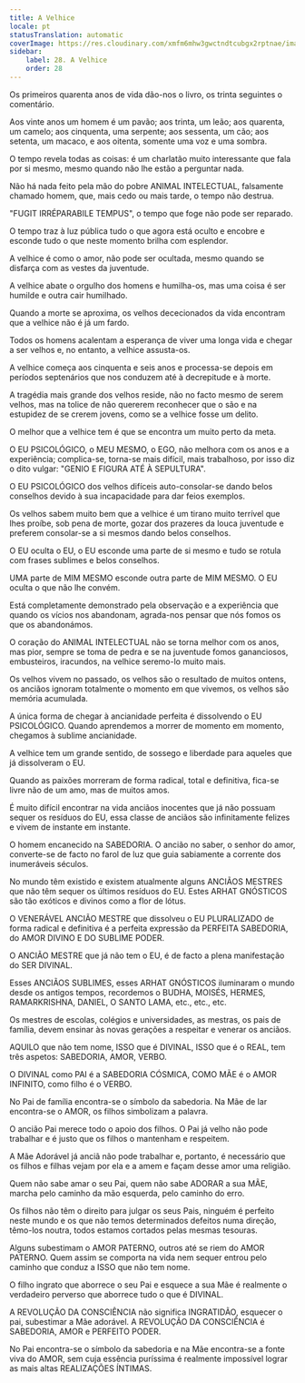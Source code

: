 ```yaml
---
title: A Velhice
locale: pt
statusTranslation: automatic
coverImage: https://res.cloudinary.com/xmfm6mhw3gwctndtcubgx2rptnae/image/upload/v1740337243/small_cover_educacion_fundamental_a051170f1c.webp
sidebar:
    label: 28. A Velhice
    order: 28
---
```

Os primeiros quarenta anos de vida dão-nos o livro, os trinta seguintes o comentário.

Aos vinte anos um homem é um pavão; aos trinta, um leão; aos quarenta, um camelo; aos cinquenta, uma serpente; aos sessenta, um cão; aos setenta, um macaco, e aos oitenta, somente uma voz e uma sombra.

O tempo revela todas as coisas: é um charlatão muito interessante que fala por si mesmo, mesmo quando não lhe estão a perguntar nada.

Não há nada feito pela mão do pobre ANIMAL INTELECTUAL, falsamente chamado homem, que, mais cedo ou mais tarde, o tempo não destrua.

"FUGIT IRRÉPARABILE TEMPUS", o tempo que foge não pode ser reparado.

O tempo traz à luz pública tudo o que agora está oculto e encobre e esconde tudo o que neste momento brilha com esplendor.

A velhice é como o amor, não pode ser ocultada, mesmo quando se disfarça com as vestes da juventude.

A velhice abate o orgulho dos homens e humilha-os, mas uma coisa é ser humilde e outra cair humilhado.

Quando a morte se aproxima, os velhos dececionados da vida encontram que a velhice não é já um fardo.

Todos os homens acalentam a esperança de viver uma longa vida e chegar a ser velhos e, no entanto, a velhice assusta-os.

A velhice começa aos cinquenta e seis anos e processa-se depois em períodos septenários que nos conduzem até à decrepitude e à morte.

A tragédia mais grande dos velhos reside, não no facto mesmo de serem velhos, mas na tolice de não quererem reconhecer que o são e na estupidez de se crerem jovens, como se a velhice fosse um delito.

O melhor que a velhice tem é que se encontra um muito perto da meta.

O EU PSICOLÓGICO, o MEU MESMO, o EGO, não melhora com os anos e a experiência; complica-se, torna-se mais difícil, mais trabalhoso, por isso diz o dito vulgar: "GENIO E FIGURA ATÉ À SEPULTURA".

O EU PSICOLÓGICO dos velhos difíceis auto-consolar-se dando belos conselhos devido à sua incapacidade para dar feios exemplos.

Os velhos sabem muito bem que a velhice é um tirano muito terrível que lhes proíbe, sob pena de morte, gozar dos prazeres da louca juventude e preferem consolar-se a si mesmos dando belos conselhos.

O EU oculta o EU, o EU esconde uma parte de si mesmo e tudo se rotula com frases sublimes e belos conselhos.

UMA parte de MIM MESMO esconde outra parte de MIM MESMO. O EU oculta o que não lhe convém.

Está completamente demonstrado pela observação e a experiência que quando os vícios nos abandonam, agrada-nos pensar que nós fomos os que os abandonámos.

O coração do ANIMAL INTELECTUAL não se torna melhor com os anos, mas pior, sempre se toma de pedra e se na juventude fomos gananciosos, embusteiros, iracundos, na velhice seremo-lo muito mais.

Os velhos vivem no passado, os velhos são o resultado de muitos ontens, os anciãos ignoram totalmente o momento em que vivemos, os velhos são memória acumulada.

A única forma de chegar à ancianidade perfeita é dissolvendo o EU PSICOLÓGICO. Quando aprendemos a morrer de momento em momento, chegamos à sublime ancianidade.

A velhice tem um grande sentido, de sossego e liberdade para aqueles que já dissolveram o EU.

Quando as paixões morreram de forma radical, total e definitiva, fica-se livre não de um amo, mas de muitos amos.

É muito difícil encontrar na vida anciãos inocentes que já não possuam sequer os resíduos do EU, essa classe de anciãos são infinitamente felizes e vivem de instante em instante.

O homem encanecido na SABEDORIA. O ancião no saber, o senhor do amor, converte-se de facto no farol de luz que guia sabiamente a corrente dos inumeráveis séculos.

No mundo têm existido e existem atualmente alguns ANCIÃOS MESTRES que não têm sequer os últimos resíduos do EU. Estes ARHAT GNÓSTICOS são tão exóticos e divinos como a flor de lótus.

O VENERÁVEL ANCIÃO MESTRE que dissolveu o EU PLURALIZADO de forma radical e definitiva é a perfeita expressão da PERFEITA SABEDORIA, do AMOR DIVINO E DO SUBLIME PODER.

O ANCIÃO MESTRE que já não tem o EU, é de facto a plena manifestação do SER DIVINAL.

Esses ANCIÃOS SUBLIMES, esses ARHAT GNÓSTICOS iluminaram o mundo desde os antigos tempos, recordemos o BUDHA, MOISÉS, HERMES, RAMARKRISHNA, DANIEL, O SANTO LAMA, etc., etc., etc.

Os mestres de escolas, colégios e universidades, as mestras, os pais de família, devem ensinar às novas gerações a respeitar e venerar os anciãos.

AQUILO que não tem nome, ISSO que é DIVINAL, ISSO que é o REAL, tem três aspetos: SABEDORIA, AMOR, VERBO.

O DIVINAL como PAI é a SABEDORIA CÓSMICA, COMO MÃE é o AMOR INFINITO, como filho é o VERBO.

No Pai de família encontra-se o símbolo da sabedoria. Na Mãe de lar encontra-se o AMOR, os filhos simbolizam a palavra.

O ancião Pai merece todo o apoio dos filhos. O Pai já velho não pode trabalhar e é justo que os filhos o mantenham e respeitem.

A Mãe Adorável já anciã não pode trabalhar e, portanto, é necessário que os filhos e filhas vejam por ela e a amem e façam desse amor uma religião.

Quem não sabe amar o seu Pai, quem não sabe ADORAR a sua MÃE, marcha pelo caminho da mão esquerda, pelo caminho do erro.

Os filhos não têm o direito para julgar os seus Pais, ninguém é perfeito neste mundo e os que não temos determinados defeitos numa direção, têmo-los noutra, todos estamos cortados pelas mesmas tesouras.

Alguns subestimam o AMOR PATERNO, outros até se riem do AMOR PATERNO. Quem assim se comporta na vida nem sequer entrou pelo caminho que conduz a ISSO que não tem nome.

O filho ingrato que aborrece o seu Pai e esquece a sua Mãe é realmente o verdadeiro perverso que aborrece tudo o que é DIVINAL.

A REVOLUÇÃO DA CONSCIÊNCIA não significa INGRATIDÃO, esquecer o pai, subestimar a Mãe adorável. A REVOLUÇÃO DA CONSCIÊNCIA é SABEDORIA, AMOR e PERFEITO PODER.

No Pai encontra-se o símbolo da sabedoria e na Mãe encontra-se a fonte viva do AMOR, sem cuja essência puríssima é realmente impossível lograr as mais altas REALIZAÇÕES ÍNTIMAS.


